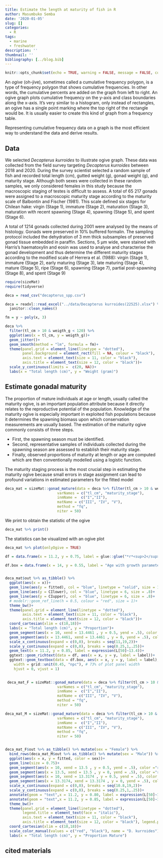 ```yaml
---
title: Estimate the length at maturity of fish in R
author: Masumbuko Semba
date: '2020-01-05'
slug: []
categories:
  - R
tags:
  - marine
  - freshwater
description: ''
thumbnail: ''
bibliography: [../blog.bib]
---
```




```r
knitr::opts_chunk$set(echo = TRUE, warning = FALSE, message = FALSE, comment = "")

```


An *ogive* (oh-jive), sometimes called a cumulative frequency polygon, is a type of frequency polygon that shows cumulative frequencies. In other words, the cumulative percents are added on the graph from left to right. An ogive graph plots cumulative frequency on the y-axis and class boundaries along the x-axis. It’s very similar to a histogram, only instead of rectangles, an ogive has a single point marking where the top right of the rectangle would be. It is usually easier to create this kind of graph from a frequency table.

Representing cumulative frequency data on a graph is the most efficient way to understand the data and derive results.
 
## Data
We selected *Decapterus kurroides* to illustrate ogive graph.  These data was collected from the field survey targeting *Decapterus kurroides* between 2018 and 2020. During the survey scientist selected a random sample of fish and recorded total length (cm), gutted weight (g), gonad weight (g), and maturity stage. Although both sexes were collected in these random samples, we only considered females in this study because the macroscopic staging of testes is difficult to assess. A total of 65 217 gonads were assigned to a macroscopic maturity stage according to the maturity scale of Balbontín and Fischer (1981). This scale defined six stages for Chilean hake: virgin (Stage 1), immature (Stage 2), maturation (Stage 3), maturation with recent spawning (Stage 4), spawning (Stage 5), and spent (Stage 6).

A total of 1214 gonads collected during 2001 were analysed by the means of histology. Gonads were preserved in 10% buffered formalin. The sampling protocol included the dehydration of 3 mm thick subsamples of preserved gonad tissue embedded in paraffin. Sections, 5 μm wide, were stained with Harris’s haematoxylin and eosin was used to analyse and characterise the gonad development and thus determine the different maturity stages according to the modified scale of Herrera et al. (1988): virgin (Stage 1), immature (Stage 2), early maturing (Stage 3), late maturing (Stage 4), mature (Stage 5), ripe (Stage 6), spawning (Stage 7), partial post-spawning (Stage 8), and spent (Stage 9)
 
```r
require(sizeMat)
require(tidyverse)
```

```r
deca = read_csv("decapterus_spp.csv")
```


```r
deca = readxl::read_excel("../data/Decapterus kurroides(22525).xlsx") %>%
  janitor::clean_names()
```


```r
fm = y ~ poly(x, 3)

deca %>%
  filter(tl_cm > 10 & weigth_g < 120) %>% 
  ggplot(aes(x = tl_cm, y = weigth_g))+
  geom_jitter()+
  geom_smooth(method = "lm", formula = fm)+
  theme(panel.grid = element_line(linetype = "dotted"),
        panel.background = element_rect(fill = NA, colour = "black"),
        axis.text = element_text(size = 11, color = "black"), 
        axis.title = element_text(size = 12, color = "black"))+
  scale_y_continuous(limits =  c(20, NA))+
  labs(x = "Total length (cm)", y = "Weight (gram)")


```

## Estimate gonadal maturity

The proportion of mature individuals at age or length, usually called the maturity ogive, is an important population attribute because it directly relates to the reproductive potential of the population. Knowledge of the maturity ogive is especially important in exploited fish populations because it determines the spawning biomass upon which conservation measurements are usually based. The estimation of the maturity ogive commonly consists of three steps. 

+ First, the spawning season must be identified. 
+ Second, representative samples of individuals collected during the spawning season are assessed to establish their maturity stage.
+ Finally, observed proportions of maturity at length or age are computed which are then conventionally modelled using a logistic function.

The maturity staging process is the most crucial step in estimating the maturity ogive because small errors in stage assignment can lead to profound variations in estimated parameters for the fitted model 


```r
deca_mat = sizeMat::gonad_mature(data = deca %>% filter(tl_cm > 10 & weigth_g < 120),
                        varNames = c("tl_cm", "maturity_stage"), 
                        inmName =  c("I","II"), 
                        matName = c("III", "IV", "V"), 
                        method = "fq", 
                        niter = 50)
```


We print to obtain the statistic of the ogive
```r
deca_mat %>% print()
```

The statistics can be visualized with an ogive plot

```r
deca_mat %>% plot(onlyOgive = TRUE)

```


```r

df = data.frame(x = 11.2, y = 0.75, label = glue::glue("*r*<sup>2</sup> = {round(0.59, 2)}"))

df.box = data.frame(x = 14, y = 0.55, label = "Age with growth parameters of fishes constitutes essential data to control the dynamic of ichthyologic populations. ")


deca_mat$out %>% as_tibble() %>% 
  ggplot(aes(x = x))+
  geom_line(aes(y = fitted), col = "blue", linetype = "solid", size = 1.2)+
  geom_line(aes(y = CIlower), col = "blue", linetype = 6, size = .8)+
  geom_line(aes(y = CIupper), col = "blue", linetype = 6, size = .8)+
  # modelr::geom_ref_line(h = 0.5, colour = "red", size = 1)+
  theme_bw()+
  theme(panel.grid = element_line(linetype = "dotted"),
        axis.text = element_text(size = 11, color = "black"), 
        axis.title = element_text(size = 12, color = "black"))+
  coord_cartesian(xlim = c(10,18))+
  labs(x = "Total length (cm)", y = "Proportion")+
  geom_segment(aes(x = 10, xend = 13.4461 , y = 0.5, yend = .5), color ="red", size =1.2, linetype = "dashed")+
  geom_segment(aes(x = 13.4461, xend = 13.4461 , y = 0, yend = .5), color ="red", size =1.2, linetype = "dashed") +
  scale_x_continuous(expand = c(0,0), breaks = seq(11,19,2))+
  scale_y_continuous(expand = c(0,0), breaks = seq(0.25,1,.25))+
  geom_text(x = 11.2, y = 0.85, label = expression(L[50]~13.4))+
  ggtext::geom_richtext(data = df, aes(x = x, y = y, label = label))+
  ggtext::geom_textbox(data = df.box, aes(x = x, y = y, label = label),
    width = grid::unit(0.45, "npc"), # 73% of plot panel width
    hjust = 0, vjust = 1)
 

```



```r
 deca_mat_F = sizeMat::gonad_mature(data = deca %>% filter(tl_cm > 10 & weigth_g < 120 & sex == "F"),
                        varNames = c("tl_cm", "maturity_stage"), 
                        inmName =  c("I","II"), 
                        matName = c("III", "IV", "V"), 
                        method = "fq", 
                        niter = 50)

deca_mat_M = sizeMat::gonad_mature(data = deca %>% filter(tl_cm > 10 & weigth_g < 120 & sex == "M"),
                        varNames = c("tl_cm", "maturity_stage"), 
                        inmName =  c("I","II"), 
                        matName = c("III", "IV", "V"), 
                        method = "fq", 
                        niter = 50)


deca_mat_F$out %>% as_tibble() %>% mutate(sex = "Female") %>%
  bind_rows(deca_mat_M$out %>% as_tibble() %>% mutate(sex = "Male")) %>% 
  ggplot(aes(x = x, y = fitted, color = sex))+
  geom_line(size = 0.75)+
  geom_segment(aes(x = 10, xend = 13.5 , y = 0.5, yend = .5), color ="red", size =.25, linetype = "dashed", show.legend = FALSE)+
  geom_segment(aes(x = 13.5, xend = 13.5 , y = 0, yend = .5), color ="red", size =.25, linetype = "dashed", show.legend = FALSE) +
  geom_segment(aes(x = 10, xend = 13.3174 , y = 0.5, yend = .5), color ="black", size =.25, linetype = "dashed", show.legend = FALSE)+
  geom_segment(aes(x = 13.3174, xend = 13.3174 , y = 0, yend = .5), color ="black", size =.25, linetype = "dashed", show.legend = FALSE) +
  scale_x_continuous(expand = c(0,0), breaks = seq(10.8,19,2))+
  scale_y_continuous(expand = c(0,0), breaks = seq(0.25,1,.25))+
  annotate(geom = "text",x = 11.2, y = 0.80, label = expression(L[50]~13.4), color = "black") +
  annotate(geom = "text",x = 11.2, y = 0.85, label = expression(L[50]~13.5), color = "red") +
  theme_bw()+
  theme(panel.grid = element_line(linetype = "dotted"),
        legend.title = element_text(face = "italic"),
        axis.text = element_text(size = 11, color = "black"), 
        axis.title = element_text(size = 12, color = "black"), legend.position = c(.75,.25))+
  coord_cartesian(xlim = c(10,18))+
  scale_color_manual(values = c("red", "black"), name = "D. kurroides")+
  labs(x = "Total length (cm)", y = "Proportion Mature")

```


## cited materials
